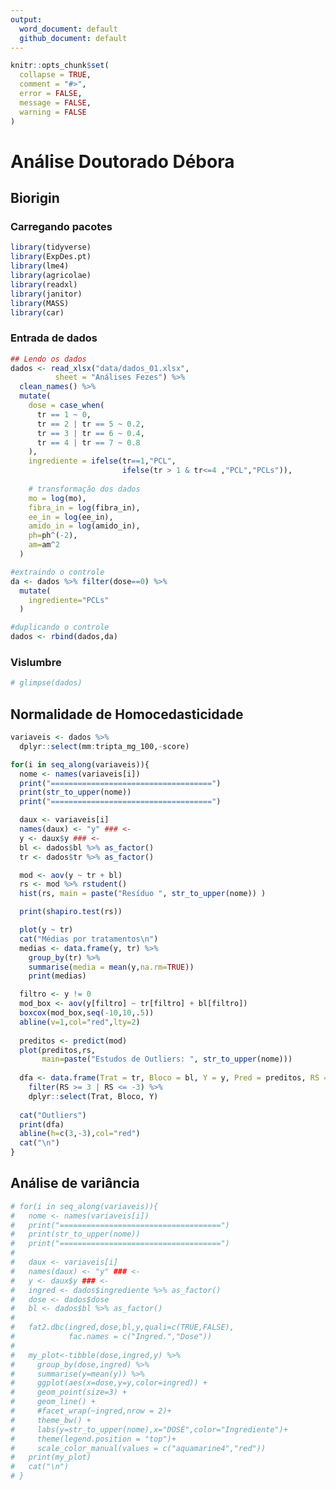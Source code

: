 ```yaml
---
output:
  word_document: default
  github_document: default
---
```


<!-- README.md is generated from README.Rmd. Please edit that file -->

```r
knitr::opts_chunk$set(
  collapse = TRUE,
  comment = "#>",
  error = FALSE,
  message = FALSE,
  warning = FALSE
)
```

# Análise Doutorado Débora

## Biorigin

### Carregando pacotes
```r
library(tidyverse)
library(ExpDes.pt)
library(lme4)
library(agricolae)
library(readxl)
library(janitor)
library(MASS)
library(car)
```

### Entrada de dados
```r
## Lendo os dados
dados <- read_xlsx("data/dados_01.xlsx",
          sheet = "Análises Fezes") %>% 
  clean_names() %>% 
  mutate(
    dose = case_when(
      tr == 1 ~ 0,
      tr == 2 | tr == 5 ~ 0.2,
      tr == 3 | tr == 6 ~ 0.4,
      tr == 4 | tr == 7 ~ 0.8
    ),
    ingrediente = ifelse(tr==1,"PCL",
                         ifelse(tr > 1 & tr<=4 ,"PCL","PCLs")),
    
    # transformação dos dados
    mo = log(mo),
    fibra_in = log(fibra_in),
    ee_in = log(ee_in),
    amido_in = log(amido_in),
    ph=ph^(-2),
    am=am^2
  )

#extraindo o controle
da <- dados %>% filter(dose==0) %>% 
  mutate(
    ingrediente="PCLs"
  )

#duplicando o controle
dados <- rbind(dados,da)
```


### Vislumbre
```r
# glimpse(dados)
```
## Normalidade de Homocedasticidade

```r
variaveis <- dados %>% 
  dplyr::select(mm:tripta_mg_100,-score)

for(i in seq_along(variaveis)){
  nome <- names(variaveis[i])
  print("====================================")
  print(str_to_upper(nome))
  print("====================================")

  daux <- variaveis[i]
  names(daux) <- "y" ### <-
  y <- daux$y ### <-
  bl <- dados$bl %>% as_factor()
  tr <- dados$tr %>% as_factor()

  mod <- aov(y ~ tr + bl)
  rs <- mod %>% rstudent()
  hist(rs, main = paste("Resíduo ", str_to_upper(nome)) )

  print(shapiro.test(rs))

  plot(y ~ tr)
  cat("Médias por tratamentos\n")
  medias <- data.frame(y, tr) %>% 
    group_by(tr) %>% 
    summarise(media = mean(y,na.rm=TRUE))
    print(medias)

  filtro <- y != 0
  mod_box <- aov(y[filtro] ~ tr[filtro] + bl[filtro])
  boxcox(mod_box,seq(-10,10,.5))
  abline(v=1,col="red",lty=2)
  
  preditos <- predict(mod)
  plot(preditos,rs,
       main=paste("Estudos de Outliers: ", str_to_upper(nome)))
  
  dfa <- data.frame(Trat = tr, Bloco = bl, Y = y, Pred = preditos, RS =rs) %>% 
    filter(RS >= 3 | RS <= -3) %>% 
    dplyr::select(Trat, Bloco, Y)
  
  cat("Outliers")
  print(dfa)
  abline(h=c(3,-3),col="red")
  cat("\n")
}
```



## Análise de variância

```r
# for(i in seq_along(variaveis)){
#   nome <- names(variaveis[i])
#   print("====================================")
#   print(str_to_upper(nome))
#   print("====================================")
#   
#   daux <- variaveis[i]
#   names(daux) <- "y" ### <-
#   y <- daux$y ### <- 
#   ingred <- dados$ingrediente %>% as_factor()
#   dose <- dados$dose
#   bl <- dados$bl %>% as_factor()
#   
#   fat2.dbc(ingred,dose,bl,y,quali=c(TRUE,FALSE),
#            fac.names = c("Ingred.","Dose"))
#   
#   my_plot<-tibble(dose,ingred,y) %>%
#     group_by(dose,ingred) %>% 
#     summarise(y=mean(y)) %>% 
#     ggplot(aes(x=dose,y=y,color=ingred)) +
#     geom_point(size=3) +
#     geom_line() +
#     #facet_wrap(~ingred,nrow = 2)+
#     theme_bw() +
#     labs(y=str_to_upper(nome),x="DOSE",color="Ingrediente")+
#     theme(legend.position = "top")+
#     scale_color_manual(values = c("aquamarine4","red")) 
#   print(my_plot)
#   cat("\n")
# }
```







